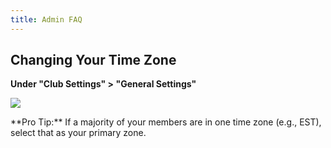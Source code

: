 ```yaml
---
title: Admin FAQ
---
```


## Changing Your Time Zone

**Under "Club Settings" > "General Settings"**

![](/images/admin-faq-1.png)

<Tip>
**Pro Tip:** If a majority of your members are in one time zone (e.g., EST), select that as your primary zone.
</Tip>

